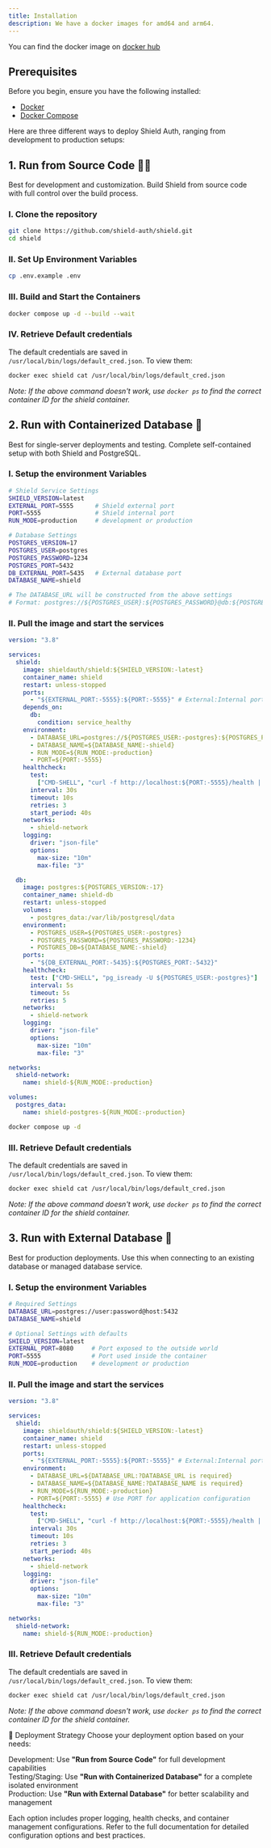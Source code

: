 ```yaml
---
title: Installation
description: We have a docker images for amd64 and arm64.
---
```



<Callout>

You can find the docker image on [docker hub](https://hub.docker.com/r/shieldauth/shield)

</Callout>

## Prerequisites

Before you begin, ensure you have the following installed:

- [Docker](https://docs.docker.com/get-docker/)
- [Docker Compose](https://docs.docker.com/compose/install/)

Here are three different ways to deploy Shield Auth, ranging from development to
production setups:

## 1. Run from Source Code 👨‍💻

Best for development and customization. Build Shield from source code with full
control over the build process.

<Accordions>
<Accordion title="Detailed building steps" id="build-from-source">

### I. Clone the repository

```bash title="terminal"
git clone https://github.com/shield-auth/shield.git
cd shield
```

### II. Set Up Environment Variables

```bash title="terminal"
cp .env.example .env
```

### III. Build and Start the Containers

```bash title="terminal"
docker compose up -d --build --wait
```

### IV. Retrieve Default credentials

The default credentials are saved in `/usr/local/bin/logs/default_cred.json`.
To view them:

```bash title="terminal"
docker exec shield cat /usr/local/bin/logs/default_cred.json
```

_Note: If the above command doesn't work, use `docker ps` to find the correct
container ID for the shield container._

</Accordion>
</Accordions>

## 2. Run with Containerized Database 🐳

Best for single-server deployments and testing. Complete self-contained setup
with both Shield and PostgreSQL.

<Accordions>
<Accordion title="Detailed running steps" id="run-from-docker-image">

### I. Setup the environment Variables

```bash title=".env"
# Shield Service Settings
SHIELD_VERSION=latest
EXTERNAL_PORT=5555      # Shield external port
PORT=5555               # Shield internal port
RUN_MODE=production     # development or production

# Database Settings
POSTGRES_VERSION=17
POSTGRES_USER=postgres
POSTGRES_PASSWORD=1234
POSTGRES_PORT=5432
DB_EXTERNAL_PORT=5435   # External database port
DATABASE_NAME=shield

# The DATABASE_URL will be constructed from the above settings
# Format: postgres://${POSTGRES_USER}:${POSTGRES_PASSWORD}@db:${POSTGRES_PORT}
```

### II. Pull the image and start the services

```yaml title="docker-compose.yml"
version: "3.8"

services:
  shield:
    image: shieldauth/shield:${SHIELD_VERSION:-latest}
    container_name: shield
    restart: unless-stopped
    ports:
      - "${EXTERNAL_PORT:-5555}:${PORT:-5555}" # External:Internal port mapping
    depends_on:
      db:
        condition: service_healthy
    environment:
      - DATABASE_URL=postgres://${POSTGRES_USER:-postgres}:${POSTGRES_PASSWORD:-1234}@db:${POSTGRES_PORT:-5432}
      - DATABASE_NAME=${DATABASE_NAME:-shield}
      - RUN_MODE=${RUN_MODE:-production}
      - PORT=${PORT:-5555}
    healthcheck:
      test:
        ["CMD-SHELL", "curl -f http://localhost:${PORT:-5555}/health || exit 1"]
      interval: 30s
      timeout: 10s
      retries: 3
      start_period: 40s
    networks:
      - shield-network
    logging:
      driver: "json-file"
      options:
        max-size: "10m"
        max-file: "3"

  db:
    image: postgres:${POSTGRES_VERSION:-17}
    container_name: shield-db
    restart: unless-stopped
    volumes:
      - postgres_data:/var/lib/postgresql/data
    environment:
      - POSTGRES_USER=${POSTGRES_USER:-postgres}
      - POSTGRES_PASSWORD=${POSTGRES_PASSWORD:-1234}
      - POSTGRES_DB=${DATABASE_NAME:-shield}
    ports:
      - "${DB_EXTERNAL_PORT:-5435}:${POSTGRES_PORT:-5432}"
    healthcheck:
      test: ["CMD-SHELL", "pg_isready -U ${POSTGRES_USER:-postgres}"]
      interval: 5s
      timeout: 5s
      retries: 5
    networks:
      - shield-network
    logging:
      driver: "json-file"
      options:
        max-size: "10m"
        max-file: "3"

networks:
  shield-network:
    name: shield-${RUN_MODE:-production}

volumes:
  postgres_data:
    name: shield-postgres-${RUN_MODE:-production}
```

```bash
docker compose up -d
```

### III. Retrieve Default credentials

The default credentials are saved in `/usr/local/bin/logs/default_cred.json`.
To view them:

```bash
docker exec shield cat /usr/local/bin/logs/default_cred.json
```

_Note: If the above command doesn't work, use `docker ps` to find the correct
container ID for the shield container._

</Accordion>
</Accordions>

## 3. Run with External Database 📡

Best for production deployments. Use this when connecting to an existing
database or managed database service.

<Accordions>
<Accordion title="Detailed running steps" id="run-with-external-database">

### I. Setup the environment Variables

```bash title=".env"
# Required Settings
DATABASE_URL=postgres://user:password@host:5432
DATABASE_NAME=shield

# Optional Settings with defaults
SHIELD_VERSION=latest
EXTERNAL_PORT=8080     # Port exposed to the outside world
PORT=5555              # Port used inside the container
RUN_MODE=production    # development or production
```

### II. Pull the image and start the services

```yaml title="docker-compose.yml"
version: "3.8"

services:
  shield:
    image: shieldauth/shield:${SHIELD_VERSION:-latest}
    container_name: shield
    restart: unless-stopped
    ports:
      - "${EXTERNAL_PORT:-5555}:${PORT:-5555}" # External:Internal port mapping
    environment:
      - DATABASE_URL=${DATABASE_URL:?DATABASE_URL is required}
      - DATABASE_NAME=${DATABASE_NAME:?DATABASE_NAME is required}
      - RUN_MODE=${RUN_MODE:-production}
      - PORT=${PORT:-5555} # Use PORT for application configuration
    healthcheck:
      test:
        ["CMD-SHELL", "curl -f http://localhost:${PORT:-5555}/health || exit 1"]
      interval: 30s
      timeout: 10s
      retries: 3
      start_period: 40s
    networks:
      - shield-network
    logging:
      driver: "json-file"
      options:
        max-size: "10m"
        max-file: "3"

networks:
  shield-network:
    name: shield-${RUN_MODE:-production}
```

### III. Retrieve Default credentials

The default credentials are saved in `/usr/local/bin/logs/default_cred.json`.
To view them:

```bash
docker exec shield cat /usr/local/bin/logs/default_cred.json
```

_Note: If the above command doesn't work, use `docker ps` to find the correct
container ID for the shield container._

</Accordion>
</Accordions>

🔄 Deployment Strategy
Choose your deployment option based on your needs:

Development: Use **"Run from Source Code"** for full development capabilities <br />
Testing/Staging: Use **"Run with Containerized Database"** for a complete isolated
environment <br />
Production: Use **"Run with External Database"** for better scalability and management

Each option includes proper logging, health checks, and container management
configurations. Refer to the full documentation for detailed configuration
options and best practices.

